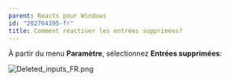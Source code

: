 ```yaml
---
parent: Reacts pour Windows
id: "202764395-fr"
title: Comment réactiver les entrées supprimées?
---
```

À partir du menu **Paramètre**, sélectionnez **Entrées supprimées**:

![Deleted_inputs_FR.png](@assets/attachments/Deleted_inputs_FR.png)
